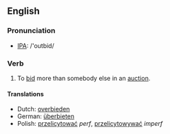 ==English==
=== Pronunciation ===
*[[w:IPA|IPA]]: /'outbid/

=== Verb ===
{{irregverb|'''to outbid'''|'''[[outbids]]'''|'''outbid'''|'''outbid'''|'''[[outbidding]]'''}}

# To [[bid]] more than somebody else in an [[auction]].

==== Translations ====
*Dutch: [[overbieden]]
*German: [[überbieten]]
*Polish: [[przelicytować]] ''perf'', [[przelicytowywać]] ''imperf''